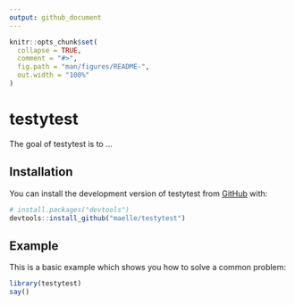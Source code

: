 ```yaml
---
output: github_document
---
```


<!-- README.md is generated from README.Rmd. Please edit that file -->

```r
knitr::opts_chunk$set(
  collapse = TRUE,
  comment = "#>",
  fig.path = "man/figures/README-",
  out.width = "100%"
)
```

# testytest

<!-- badges: start -->
<!-- badges: end -->

The goal of testytest is to ...

## Installation

You can install the development version of testytest from [GitHub](https://github.com/) with:

``` r
# install.packages("devtools")
devtools::install_github("maelle/testytest")
```

## Example

This is a basic example which shows you how to solve a common problem:

```r
library(testytest)
say()
```
